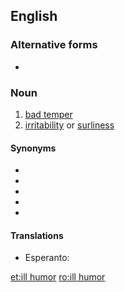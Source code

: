 ==English==

===Alternative forms===
* {{l|en|ill humour}}

===Noun===
{{en-noun}}

# [[bad temper]]
# [[irritability]] or [[surliness]]

====Synonyms====
* {{l|en|bad mood}}
* {{l|en|bad temper}}
* {{l|en|crankiness}}
* {{l|en|hump}}
* {{l|en|spleen}}

====Translations====
{{trans-top|bad temper}}
* Esperanto: {{t|eo|spleno}}
{{trans-mid}}
{{trans-bottom}}

[[et:ill humor]]
[[ro:ill humor]]